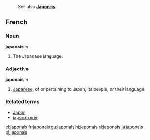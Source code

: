 : See also '''[[Japonais]]'''
==French==
===Noun===
'''japonais''' ''m''

#The Japanese language.

===Adjective===
'''japonais''' ''m''

# [[Japanese]], of or pertaining to Japan, its people, or their language.

===Related terms===
*[[Japon]]
*[[japonaiserie]]

[[el:japonais]]
[[fr:japonais]]
[[gu:japonais]]
[[hi:japonais]]
[[nl:japonais]]
[[ja:japonais]]
[[pl:japonais]]